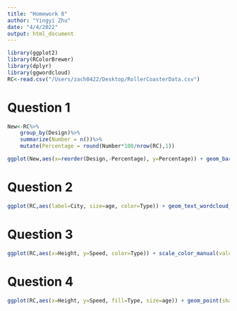 ```yaml
---
title: "Homework 8"
author: "Yingyi Zhu"
date: "4/4/2022"
output: html_document
---
```


```r
library(ggplot2)
library(RColorBrewer)
library(dplyr)
library(ggwordcloud)
RC<-read.csv("/Users/zach0422/Desktop/RollerCoasterData.csv")
```

# Question 1
```r
New<-RC%>%
    group_by(Design)%>%
    summarize(Number = n())%>%
    mutate(Percentage = round(Number*100/nrow(RC),1))

ggplot(New,aes(x=reorder(Design,-Percentage), y=Percentage)) + geom_bar(stat= "identity", fill=brewer.pal(7,"Dark2")) + labs(x="Roller Coaster Design", y="Percentage", title="Roller Coasters") + geom_text(aes(label=Percentage)) + theme(plot.title = element_text(hjust=0.5))
```

# Question 2
```r
ggplot(RC,aes(label=City, size=age, color=Type)) + geom_text_wordcloud_area(rm_outside = TRUE)
```

# Question 3
```r
ggplot(RC,aes(x=Height, y=Speed, color=Type)) + scale_color_manual(values= c("azure3","burlywood3")) + geom_point() + theme_classic()
```

# Question 4
```r
ggplot(RC,aes(x=Height, y=Speed, fill=Type, size=age)) + geom_point(shape = 21, alpha = 0.5, color="black") + scale_size(range = c(0.1,13))
```

